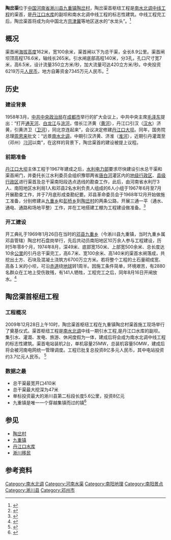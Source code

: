 {{旅游风景区
|名称=陶岔渠
|图片=Taocqushou.jpg
|图片尺寸= 290px
|图片说明=2009年前的陶岔渠首
|位于=[[淅川县|淅川县]][[九重镇|九重镇]]
|海拔=
|官方网站 =
|pushpin_map            = henan<!-- the name of a location map as per http://en.wikipedia.org/wiki/Template:Location_map -->
|pushpin_label_position = <!-- the position of the pushpin label: left, right, top, bottom, none -->
|pushpin_map_caption    =陶岔渠在[[河南|河南]]的位置 
|pushpin_mapsize        =220
| coor_type             = <!-- can be used to specify what the coordinates refer to -->
|latd=32 |latm=40 |lats=22 |latNS=N
|longd=111 |longm=42 |longs=52.61 |longEW=E
}}
'''陶岔渠'''位于[[中华人民共和国|中国]][[河南省|河南省]][[淅川县|淅川县]][[九重镇|九重镇]][[陶岔村|陶岔村]]，陶岔渠首枢纽工程是[[南水北调中线工程|南水北调中线工程]]的渠首，是[[丹江口水库|丹江口水库]]的副坝和南水北调中线工程的标志性建筑。中线工程完工后，陶岔渠首将成为向中国北方[[北京市|京]][[天津市|津]][[河北省|冀]]等地区送水的“水龙头”。<ref>{{cite web|url=http://unn.people.com.cn/GB/22220/33130/33159/2470755.html|title=北京的“水龙头”——淅川陶岔引水闸|publisher=人民网|date=|language=zh-hans|access-date=2010-02-20|archive-date=2016-03-04|archive-url=https://web.archive.org/web/20160304113144/http://unn.people.com.cn/GB/22220/33130/33159/2470755.html|dead-url=no}}</ref>

==概况==
渠首闸[[海拔高度|海拔高度]]162米，宽100余米，渠首闸以下为总干渠，全长8.9公里。渠首闸坝顶高程176.6米，轴线长265米。引水闸底部高程140米，分3孔，孔口尺寸宽7米，高6.5米，设计流量350立方米/秒，加大流量可达420立方米/秒。中央投资6219万元[[人民币|人民币]]，地方自筹资金7345万元人民币。<ref>{{cite web|url=http://www.xichuan.gov.cn/news/todayxc/2011/9/11921840232313.html|title=陶岔渠首——中线工程“水龙头”|publisher=南阳日报|date=2011-09-21|language=zh-hans}}{{dead link|date=2018年5月 |bot=InternetArchiveBot |fix-attempted=yes }}</ref>

==历史==

===建设背景===
1958年3月，[[中共中央政治局|中共中央政治局]]在[[成都市|成都市]]举行的扩大会议上，中共中央主席[[毛泽东|毛泽东]]提出：“打开[[通天河|通天河]]、[[白龙江|白龙江]]与[[洮河|洮河]]，借长江济黄（[[黄河|黄河]]），丹江口引汉（[[汉水|汉水]]）济黄，引黄济卫（[[卫河|卫河]]），同北京连起来”，会议决定修建[[丹江口大坝|丹江口大坝]]。同年，国务院总理[[周恩来|周恩来]]批文：“远景[[南水北调|南水北调]]，中期引汉济黄、济淮（[[淮河|淮河]]），近期引丹灌溉至（邓州）[[刁河|刁河]]以南”，在这样的背景下，陶岔渠首的建设被提上议程。

===前期准备===
[[丹江口大坝|丹江口大坝]]主体工程于1967年建成之后，[[中华人民共和国水利电力部|水利电力部]]要求尽快建设引水总干渠和渠首闸门，并委托长江水利委员会组织豫鄂两省[[唐白河|唐白河]]灌区内的[[地级行政区|地级行政区]]、[[县级行政区|县级行政区]]进行渠首及总干渠南阳段选点选线的勘查工作，此后，由河南省水利厅3人、南阳地区水利局1人和邓县2名水利负责人组成的6人小组于1967年6月至7月开展勘查工作，并于7月底形成查勘纪要。邓县革命委员会于1968年12月开始做施工准备，分别修建从[[九重乡|九重乡]]和[[彭桥乡|彭桥乡]]到[[陶岔村|陶岔村]]的两条公路，开展三通一平（通水、通电、通路和场地平整）工作，并在工地搭建工棚为工程建设做准备。<ref>{{cite web|url=http://dengzhou.01ny.cn/Article/msylp/3683.html|title=当年建设陶岔工程邓州人民功绩不小|publisher=南阳网|date=2006-08-04|language=zh-hans|deadurl=yes|archiveurl=https://web.archive.org/web/20141029222636/http://dengzhou.01ny.cn/Article/msylp/3683.html|archivedate=2014-10-29}}</ref>

===开工建设===
开工典礼于1969年1月26日在当时的[[邓县|邓县]][[九重乡|九重乡]]（今淅川县九重镇，当时九重乡属邓县管辖）陶岔村石盘岗举行，先后共动员南阳地区10万余人参与工程建设，历时5年零8个月，1974年8月，深49米、底部宽150米、上部宽500余米、总长度达10余[[公里|公里]]的引丹总干渠完工，高6.7米、宽100余米、高140米的渠首水闸落成，共挖出土方、石块及混凝土浇筑方6700万立方米。若将整个工程的土石量砌成宽、高各１米的小坝，可沿[[赤道|赤道]]绕[[地球|地球]]转1周半。因施工条件简单，环境艰苦，有2880名群众在工地上受伤致残，有141人牺牲，工程完工之后，同年8月16日开闸放水。<ref>{{cite web|url=http://www.xichuan.gov.cn/news/todayxc/2013/1/13110851324258.html|title=别了，渠首老坝|publisher=南阳日报|date=2013-01-10|language=zh-hans}}{{dead link|date=2018年5月 |bot=InternetArchiveBot |fix-attempted=yes }}</ref>

{{wide image|South–North Water Transfer Project Central route starting point taocha.jpg|1200px|南水北调中线河南淅川陶岔渠首全貌|alt=本图描绘了南水北调中线陶岔渠首全景。}}

==陶岔渠首枢纽工程==

===工程概况===
2009年12月28日上午10时，陶岔渠首枢纽工程在九重镇陶岔村渠首施工现场举行了奠基仪式。渠首枢纽工程是[[南水北调|南水北调]]中线一期引水工程,是丹江口水库的副坝。集引水、灌溉、发电、旅游、休闲度假为一体，建成后将会成为南水北调中线工程的标志性建筑。渠首电站装机2台，单机容量25MW，总装机容量50MW，建成后将会被河南电网统一管理调度。工程已批复总投资8亿多元人民币，其中电站投资约3.7亿元人民币。
<ref>{{cite web|url=http://www.cjwsjy.com.cn/News/Company/200912296650.htm|title=南水北调中线陶岔渠首枢纽工程开工|publisher=长江水利委员会|date=2009-12-29|language=zh-hans|deadurl=yes|archiveurl=https://web.archive.org/web/20101026040654/http://www.cjwsjy.com.cn/News/Company/200912296650.htm|archivedate=2010-10-26}}</ref>

=== 数据之最 ===
*总干渠最宽开口410米
*总干渠最大挖深为47米
*单标投资最大的淅川县第二标段长度5.6公里，投资8亿元
*九重镇是唯一一个穿越集镇而过的镇<ref>{{cite web|url=http://www.01ny.cn/article-237198-1.html|title=南水北调中线工程南阳段建设见闻录|publisher=南阳网|date=2011-10-12|language=zh-hans|access-date=2011-10-12|archive-url=https://web.archive.org/web/20111117010853/http://www.01ny.cn/article-237198-1.html|archive-date=2011-11-17|dead-url=yes}}</ref>

{{丹江口水库旅游图}}

==参见==
*[[陶岔村|陶岔村]]
*[[九重镇|九重镇]]
*[[丹江口水库|丹江口水库]]
*[[淅川移民|淅川移民]]

==参考资料==
{{reflist}}

{{南水北调工程组成}}
[[Category:南水北调|Category:南水北调]]
[[Category:河南水渠|Category:河南水渠]]
[[Category:南阳地理|Category:南阳地理]]
[[Category:南阳景点|Category:南阳景点]]
[[Category:淅川县|Category:淅川县]]
[[Category:邓州市|Category:邓州市]]